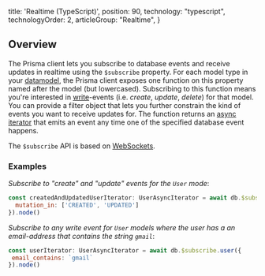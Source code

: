
  title: 'Realtime (TypeScript)',
  position: 90,
  technology: "typescript",
  technologyOrder: 2,
  articleGroup: "Realtime",
}

## Overview

The Prisma client lets you subscribe to database events and receive updates in realtime using the `$subscribe` property. For each model type in your [datamodel](knul), the Prisma client exposes one function on this property named after the model (but lowercased). Subscribing to this function means you're interested in [write](rsc6)-events (i.e. _create_, _update_, _delete_) for that model. You can provide a filter object that lets you further constrain the kind of events you want to receive updates for. The function returns an [async iterator](https://github.com/tc39/proposal-async-iteration) that emits an event any time one of the specified database event happens.

The `$subscribe` API is based on [WebSockets](https://developer.mozilla.org/en-US/docs/Web/API/WebSockets_API).

### Examples

_Subscribe to "create" and "update" events for the `User` mode_:

```js
const createdAndUpdatedUserIterator: UserAsyncIterator = await db.$subscribe.user({
  mutation_in: ['CREATED', 'UPDATED']
}).node()
```

 _Subscribe to any write event for `User` models where the user has a an email-address that contains the string `gmail`_:

 ```js
const userIterator: UserAsyncIterator = await db.$subscribe.user({
  email_contains: `gmail` 
}).node()
```
